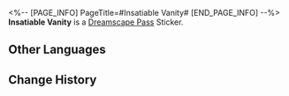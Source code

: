 <%-- [PAGE_INFO]
PageTitle=#Insatiable Vanity#
[END_PAGE_INFO] --%>
{{Stub|Location information}}
{{Item Infobox
|id          = 223412
|image       = Dreamscape Pass Sticker Insatiable Vanity.png
|type        = Dreamscape Pass Sticker
|invCategory = 
|rarity      = 4
|effect      = 
|description = Digital stickers that can be used to decorate the pages of the Dreamtour Handbook. They come in many different styles.
}}
'''Insatiable Vanity''' is a [[Dreamscape Pass]] Sticker.

==Other Languages==
{{Other Languages
|en   = Insatiable Vanity
|zhs  = 虚荣永无餍足
|zht  = 虛榮永無饜足
|ja   = 満たされぬ虚栄心
|ko   = 영원히 채워지지 않는 허영
|es   = Vanidad insaciable
|fr   = Insatiable vanité
|ru   = Ненасытное тщеславие
|th   = ความฟุ้งเฟ้อที่ไม่จบสิ้น
|vi   = Hư Vinh Không Thỏa Mãn
|de   = Unersättliche Eitelkeit
|id   = Insatiable Vanity
|pt   = Vaidade Insaciável
}}

==Change History==
{{Change History|2.2}}